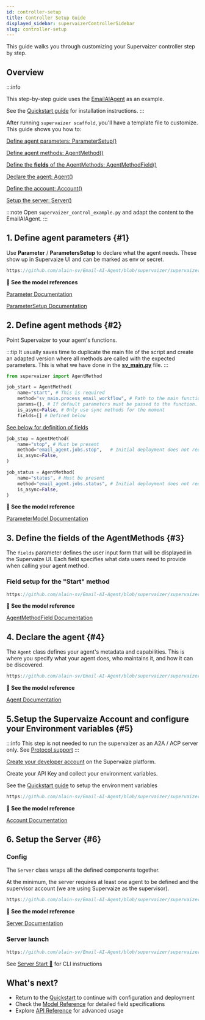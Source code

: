 ```yaml
---
id: controller-setup
title: Controller Setup Guide
displayed_sidebar: supervaizerControllerSidebar
slug: controller-setup
---
```



This guide walks you through customizing your Supervaizer controller step by step.

## Overview

:::info

This step-by-step guide uses the [<i className="bi bi-github"></i> EmailAIAgent](https://github.com/parthshr370/Email-AI-Agent?tab=readme-ov-file) as an example.

See the [Quickstart guide](quickstart) for installation instructions.
:::

After running `supervaizer scaffold`, you'll have a template file to customize. This guide shows you how to:

[<i className="bi bi-1-circle-fill"></i> Define agent parameters: ParameterSetup()](#1)

[<i className="bi bi-2-circle-fill"></i> Define agent methods: AgentMethod()](#2)

[<i className="bi bi-3-circle-fill"></i> Define the **fields** of the AgentMethods: AgentMethodField()](#3)

[<i className="bi bi-4-circle-fill"></i> Declare the agent: Agent()](#4)

[<i className="bi bi-5-circle-fill"></i> Define the account: Account()](#5)

[<i className="bi bi-6-circle-fill"></i> Setup the server: Server()](#6)

:::note
Open `supervaizer_control_example.py` and adapt the content to the EmailAIAgent.
:::

## 1. Define agent parameters {#1}

Use **Parameter** / **ParametersSetup** to declare what the agent needs. These show up in Supervaize UI and can be marked as env or secret.

```js reference title="Map Parameters"
https://github.com/alain-sv/Email-AI-Agent/blob/supervaizer/supervaizer_control.py#L27-L83
```

**📖 See the model references**

[Parameter Documentation](/docs/supervaizer-controller/model_reference/model_core#parameterparameterabstract)

[ParameterSetup Documentation](/docs/supervaizer-controller/model_reference/model_core#parameterparameterssetup)

## 2. Define agent methods {#2}

Point Supervaizer to your agent's functions.

:::tip
It usually saves time to duplicate the main file of the script and create an adapted version where all methods are called with the expected parameters.
This is what we have done in the **[sv_main.py](https://github.com/alain-sv/Email-AI-Agent/blob/supervaizer/sv_main.py)** file.
:::

```python title="Methods: wire your agent's functions" {8}
from supervaizer import AgentMethod

job_start = AgentMethod(
    name="start", # This is required
    method="sv_main.process_email_workflow", # Path to the main function in dotted notation.
    params={}, # If default parameters must be passed to the function.
    is_async=False, # Only use sync methods for the moment
    fields=[] # Defined below
```

[See below for definition of fields ](#3)

```python title="Additional required methods"
job_stop = AgentMethod(
    name="stop", # Must be present
    method="email_agent.jobs.stop",   # Initial deployment does not require this method to do anything
    is_async=False,
)

job_status = AgentMethod(
    name="status", # Must be present
    method="email_agent.jobs.status", # Initial deployment does not require this method to do anything
    is_async=False,
)
```

**📖 See the model reference**

[ParameterModel Documentation](/docs/supervaizer-controller/model_reference/model_core#agentagentmethodabstract)

## 3. Define the fields of the AgentMethods {#3}

The `fields` parameter defines the user input form that will be displayed in the Supervaize UI. Each field specifies what data users need to provide when calling your agent method.

### Field setup for the "Start" method

```js reference title="Fields of Start AgentMethod"
https://github.com/alain-sv/Email-AI-Agent/blob/supervaizer/supervaizer_control.py#L92-L131
```

**📖 See the model reference**

[AgentMethodField Documentation](/docs/supervaizer-controller/model_reference/model_core#agentagentmethodfield)

## 4. Declare the agent {#4}

The `Agent` class defines your agent's metadata and capabilities. This is where you specify what your agent does, who maintains it, and how it can be discovered.

```js reference title="Agent definition"
https://github.com/alain-sv/Email-AI-Agent/blob/supervaizer/supervaizer_control.py#L145-L165
```

**📖 See the model reference**

[Agent Documentation](/docs/supervaizer-controller/model_reference/model_core#agentagentabstract)

## 5.Setup the Supervaize Account and configure your Environment variables {#5}

:::info
This step is not needed to run the supervaizer as an A2A / ACP server only. See [Protocol support](/docs/supervaizer-controller/ref/PROTOCOLS)
:::

[Create your developer account](/docs/supervaize-fleet/developer-account#getting_started) on the Supervaize platform.

Create your API Key and collect your environment variables.

See the [Quickstart guide](quickstart#4) to setup the environment variables

```js reference title="Account definition"
https://github.com/alain-sv/Email-AI-Agent/blob/supervaizer/supervaizer_control.py#L167-L172
```

**📖 See the model reference**

[Account Documentation](/docs/supervaizer-controller/model_reference/model_core#accountaccountabstract)

## 6. Setup the Server {#6}

### Config

The `Server` class wraps all the defined components together.

At the minimum, the server requires at least one agent to be defined and the supervisor account (we are using Supervaize as the supervisor).

```js reference title="Server definition"
https://github.com/alain-sv/Email-AI-Agent/blob/supervaizer/supervaizer_control.py#L174-L181
```

**📖 See the model reference**

[Server Documentation](/docs/supervaizer-controller/model_reference/model_core#serverserverabstract)

### Server launch

```js reference title="Server launch"
https://github.com/alain-sv/Email-AI-Agent/blob/supervaizer/supervaizer_control.py#L183-L185
```

See [Server Start 🚀](/docs/supervaizer-controller/quickstart#start) for CLI instructions

## What's next?

- Return to the [Quickstart](/docs/supervaizer-controller/quickstart) to continue with configuration and deployment
- Check the [Model Reference](/docs/supervaizer-controller/model_reference/model_core) for detailed field specifications
- Explore [API Reference](/docs/supervaizer-controller/ref/API_REFERENCE) for advanced usage
